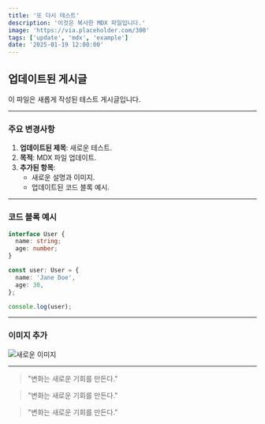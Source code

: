 ```yaml
---
title: '또 다시 테스트'
description: '이것은 복사한 MDX 파일입니다.'
image: 'https://via.placeholder.com/300'
tags: ['update', 'mdx', 'example']
date: '2025-01-19 12:00:00'
---
```


## 업데이트된 게시글

이 파일은 새롭게 작성된 테스트 게시글입니다.

---

### 주요 변경사항

1. **업데이트된 제목**: 새로운 테스트.
2. **목적**: MDX 파일 업데이트.
3. **추가된 항목**:
   - 새로운 설명과 이미지.
   - 업데이트된 코드 블록 예시.

---

### 코드 블록 예시

```typescript title="코드 블록 상단 title"
interface User {
  name: string;
  age: number;
}

const user: User = {
  name: 'Jane Doe',
  age: 30,
};

console.log(user);
```

---

### 이미지 추가

![새로운 이미지](https://via.placeholder.com/300)

---

> "변화는 새로운 기회를 만든다."

> "변화는 새로운 기회를 만든다."

> "변화는 새로운 기회를 만든다."
